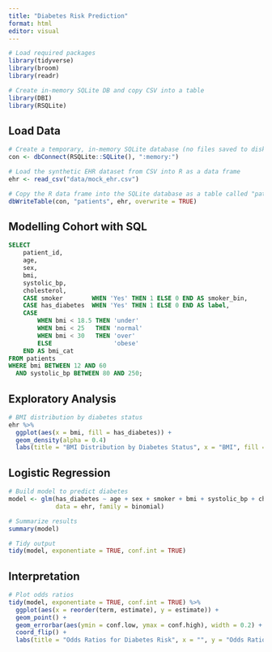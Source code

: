 ```yaml
---
title: "Diabetes Risk Prediction"
format: html
editor: visual
---
```


```r

# Load required packages
library(tidyverse)
library(broom)
library(readr)

# Create in-memory SQLite DB and copy CSV into a table
library(DBI)
library(RSQLite)
```

## Load Data

```r

# Create a temporary, in-memory SQLite database (no files saved to disk)
con <- dbConnect(RSQLite::SQLite(), ":memory:")

# Load the synthetic EHR dataset from CSV into R as a data frame
ehr <- read_csv("data/mock_ehr.csv")

# Copy the R data frame into the SQLite database as a table called "patients"
dbWriteTable(con, "patients", ehr, overwrite = TRUE)
```

## Modelling Cohort with SQL

```sql

SELECT
    patient_id,
    age,
    sex,
    bmi,
    systolic_bp,
    cholesterol,
    CASE smoker        WHEN 'Yes' THEN 1 ELSE 0 END AS smoker_bin,
    CASE has_diabetes  WHEN 'Yes' THEN 1 ELSE 0 END AS label,
    CASE
        WHEN bmi < 18.5 THEN 'under'
        WHEN bmi < 25   THEN 'normal'
        WHEN bmi < 30   THEN 'over'
        ELSE                 'obese'
    END AS bmi_cat
FROM patients
WHERE bmi BETWEEN 12 AND 60
  AND systolic_bp BETWEEN 80 AND 250;

```

## Exploratory Analysis

```r
# BMI distribution by diabetes status
ehr %>%
  ggplot(aes(x = bmi, fill = has_diabetes)) +
  geom_density(alpha = 0.4)
  labs(title = "BMI Distribution by Diabetes Status", x = "BMI", fill = "Diabetes")
```

## Logistic Regression

```r
# Build model to predict diabetes
model <- glm(has_diabetes ~ age + sex + smoker + bmi + systolic_bp + cholesterol,
             data = ehr, family = binomial)

# Summarize results
summary(model)

# Tidy output
tidy(model, exponentiate = TRUE, conf.int = TRUE)


```

## Interpretation

```r

# Plot odds ratios
tidy(model, exponentiate = TRUE, conf.int = TRUE) %>%
  ggplot(aes(x = reorder(term, estimate), y = estimate)) +
  geom_point() +
  geom_errorbar(aes(ymin = conf.low, ymax = conf.high), width = 0.2) +
  coord_flip() +
  labs(title = "Odds Ratios for Diabetes Risk", x = "", y = "Odds Ratio")

```
